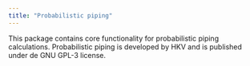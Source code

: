```yaml
---
title: "Probabilistic piping"
---
```


This package contains core functionality for probabilistic piping calculations. Probabilistic piping is developed by HKV and is published under de GNU GPL-3 license.
